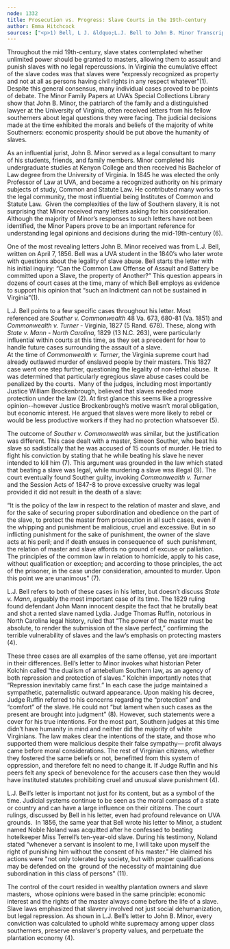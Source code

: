 ```yaml
---
node: 1332
title: Prosecution vs. Progress: Slave Courts in the 19th-century
author: Emma Hitchcock
sources: ["<p>1) Bell, L J. &ldquo;L.J. Bell to John B. Minor Transcript.&rdquo; Received by John B. Minor, 7 Apr. 1856.</p>\r\n<p>2) Commonwealth v. Turner - Virginia, 1827 (5 Rand. 678)</p>\r\n<p>3)Fede, Andrew. &ldquo;Legitimized Violent Slave Abuse in the American South, 1619-1865: A Case Study of Law and Social Change in Six Southern States.&rdquo; The American Journal of Legal History, Vol. 29, No. 2 (Apr., 1985), Pp. 93-150, Oxford University Press, www.jstor.org/stable/i235139.</p>\r\n<p>4)Fede, Andrew. People Without Rights (Routledge Revivals): An Interpretation of the Fundamentals of the Law of Slavery in the U.S. South. Routledge, 2012.</p>\r\n<p>5) &ldquo;3.2.3 Old South (1787-1831): Slave Law in the Old South.&rdquo; State Legal History, www.statelegalhistory.com/home/3-the-coastal-upper-south/3-2-coastal-upper-south-the-early-republican-era-1787-1831/3-2-1-coastal-upper-south-1787-1831-revolutionary-backwash/3-2-2-coastal-upper-south-1787-1831-beginnings-of-the-revolt-against-federal-power/3-2-3-coastal-upper-south-1787-1831-slavery-in-the-coastal-upper-south.</p>\r\n<p>6) The Papers of John B. Minor, 1845-1893, MSS 79-8, Special Collections, University of Virginia Law Library.</p>\r\n<p>7) Souther v. Commonwealth, 48 Va. 673 (Va. 1851)</p>\r\n<p>8) State v. Mann - North Carolina, 1829 (13 N.C. 263)</p>\r\n<p>9) Supreme Court of Appeals, Virginia. Reports of Cases in the Supreme Court of Appeals of Virginia. D. Bottom, Superintendent of Public Print, 1889.</p>\r\n<p>10) Waldrep, Christopher, and Donald G. Nieman. Local Matters: Race, Crime, and Justice in the Nineteenth-Century South. Univ Of Georgia Press, 2011.</p>\r\n<p>11) Wolfe, Brendan. &quot;Slavery at the University of Virginia.&quot; Encyclopedia Virginia. Virginia Foundation for the Humanities, 2 Feb. 2016. Web. 22 Jul. 2019.</p>\r\n"]
---
```

<p>Throughout the mid 19th-century, slave states contemplated whether unlimited power should be granted to masters, allowing them to assault and punish slaves with no legal repercussions. In Virginia the cumulative effect of the slave codes was that slaves were &ldquo;expressly recognized as property and not at all as persons having civil rights in any respect whatever&rdquo;(1). Despite this general consensus, many individual cases proved to be points of debate. The Minor Family Papers at UVA&rsquo;s Special Collections Library show that John B. Minor, the patriarch of the family and a distinguished lawyer at the University of Virginia, often received letters from his fellow southerners about legal questions they were facing. The judicial decisions made at the time exhibited the morals and beliefs of the majority of white Southerners: economic prosperity should be put above the humanity of slaves.</p>
<p>As an influential jurist, John B. Minor served as a legal consultant to many of his students, friends, and family members. Minor completed his undergraduate studies at Kenyon College and then received his Bachelor of Law degree from the University of Virginia. In 1845 he was elected the only Professor of Law at UVA, and became a recognized authority on his primary subjects of study, Common and Statute Law. He contributed many works to the legal community, the most influential being Institutes of Common and Statute Law.&nbsp; Given the complexities of the law of Southern slavery, it is not surprising that Minor received many letters asking for his consideration. Although the majority of Minor&rsquo;s responses to such letters have not been identified, the Minor Papers prove to be an important reference for understanding legal opinions and decisions during the mid-19th-century (6).</p>
<p>One of the most revealing letters John B. Minor received was from L.J. Bell, written on April 7, 1856. Bell was a UVA student in the 1840&rsquo;s who later wrote with questions about the legality of slave abuse. Bell starts the letter with his initial inquiry: &ldquo;Can the Common Law Offense of Assault and Battery be committed upon a Slave, the property of Another?&rdquo; This question appears in dozens of court cases at the time, many of which Bell employs as evidence to support his opinion that &ldquo;such an Indictment can not be sustained in Virginia&rdquo;(1).</p>
<p>L.J. Bell points to a few specific cases throughout his letter. Most referenced are <em>Souther v. Commonwealth</em> 48 Va. 673, 680-81 (Va. 1851) and <em>Commonwealth v. Turner</em> - Virginia, 1827 (5 Rand. 678). These, along with <em>State v. Mann - North Carolina</em>, 1829 (13 N.C. 263), were particularly influential within courts at this time, as they set a precedent for how to handle future cases surrounding the assault of a slave.<br />
	At the time of <em>Commonwealth v. Turner</em>, the Virginia supreme court had already outlawed murder of enslaved people by their masters. This 1827 case went one step further, questioning the legality of non-lethal abuse.&nbsp; It was determined that particularly egregious slave abuse cases could be penalized by the courts.&nbsp; Many of the judges, including most importantly Justice William Brockenbrough, believed that slaves needed more protection under the law (2). At first glance this seems like a progressive opinion--however Justice Brockenbrough&rsquo;s motive wasn&rsquo;t moral obligation, but economic interest. He argued that slaves were more likely to rebel or would be less productive workers if they had no protection whatsoever (5).</p>
<p>The outcome of <em>Souther v. Commonwealth</em> was similar, but the justification was different. This case dealt with a master, Simeon Souther, who beat his slave so sadistically that he was accused of 15 counts of murder. He tried to fight his conviction by stating that he while beating his slave he never intended to kill him (7). This argument was grounded in the law which stated that beating a slave was legal, while murdering a slave was illegal (9). The court eventually found Souther guilty, invoking<em> Commonwealth v. Turner</em> and the Session Acts of 1847-8 to prove excessive cruelty was legal provided it did not result in the death of a slave:</p>
<p>&ldquo;It is the policy of the law in respect to the relation of master and slave, and for the sake of securing proper subordination and obedience on the part of the slave, to protect the master from prosecution in all such cases, even if the whipping and punishment be malicious, cruel and excessive. But in so inflicting punishment for the sake of punishment, the owner of the slave acts at his peril; and if death ensues in consequence of&nbsp; such punishment, the relation of master and slave affords no ground of excuse or palliation. The principles of the common law in relation to homicide, apply to his case, without qualification or exception; and according to those principles, the act of the prisoner, in the case under consideration, amounted to murder. Upon this point we are unanimous&quot; (7).</p>
<p>L.J. Bell refers to both of these cases in his letter, but doesn&rsquo;t discuss <em>State v. Mann</em>, arguably the most important case of its time. The 1829 ruling found defendant John Mann innocent despite the fact that he brutally beat and shot a rented slave named Lydia. Judge Thomas Ruffin, notorious in North Carolina legal history, ruled that &ldquo;The power of the master must be absolute, to render the submission of the slave perfect,&rdquo; confirming the terrible vulnerability of slaves and the law&rsquo;s emphasis on protecting masters (4).</p>
<p>These three cases are all examples of the same offense, yet are important in their differences. Bell&rsquo;s letter to Minor invokes what historian Peter Kolchin called &ldquo;the dualism of antebellum Southern law, as an agency of both repression and protection of slaves.&rdquo; Kolchin importantly notes that &ldquo;Repression inevitably came first.&rdquo; In each case the judge maintained a sympathetic, paternalistic outward appearance. Upon making his decree, Judge Ruffin referred to his concerns regarding the &ldquo;protection&rdquo; and &ldquo;comfort&rdquo; of the slave. He could not &ldquo;but lament when such cases as the present are brought into judgment&rdquo; (8). However, such statements were a cover for his true intentions. For the most part, Southern judges at this time didn&rsquo;t have humanity in mind and neither did the majority of white Virginians. The law makes clear the intentions of the state, and those who supported them were malicious despite their false sympathy&mdash; profit always came before moral considerations. The rest of Virginian citizens, whether they fostered the same beliefs or not, benefitted from this system of oppression, and therefore felt no need to change it. If Judge Ruffin and his peers felt any speck of benevolence for the accusers case then they would have instituted statutes prohibiting cruel and unusual slave punishment (4).</p>
<p>L.J. Bell&rsquo;s letter is important not just for its content, but as a symbol of the time. Judicial systems continue to be seen as the moral compass of a state or country and can have a large influence on their citizens. The court rulings, discussed by Bell in his letter, even had profound relevance on UVA grounds.&nbsp; In 1856, the same year that Bell wrote his letter to Minor, a student named Noble Noland was acquitted after he confessed to beating hotelkeeper Miss Terrell&rsquo;s ten-year-old slave. During his testimony, Noland stated &ldquo;whenever a servant is insolent to me, I will take upon myself the right of punishing him without the consent of his master.&quot; He claimed his actions were &quot;not only tolerated by society, but with proper qualifications may be defended on the&nbsp; ground of the necessity of maintaining due subordination in this class of persons&rdquo; (11).</p>
<p>The control of the court resided in wealthy plantation owners and slave masters,&nbsp; whose opinions were based in the same principle: economic interest and the rights of the master always come before the life of a slave. Slave laws emphasized that slavery involved not just social dehumanization, but legal repression. As shown in L.J. Bell&rsquo;s letter to John B. Minor, every conviction was calculated to uphold white supremacy among upper class southerners, preserve enslaver&#39;s property values, and perpetuate the plantation economy (4).</p>
